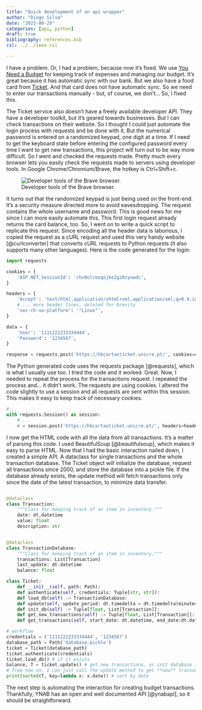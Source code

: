 ```yaml
---
title: "Quick development of an api wrapper"
author: "Diogo Silva"
date: "2023-08-29"
categories: [api, python]
draft: true
bibliography: references.bib
csl: ../../ieee.csl

---
```


I have a problem. Or, I had a problem, because now it's fixed. We use [You Need a Budget](https://www.ynab.com/) for keeping track of expenses and managing our budget. It's great because it has automatic sync with our bank. But we also have a food card from [Ticket](https://ticket.pt/). And that card does not have automatic sync. So we need to enter our transactions manually - but, of course, we don't... So, I fixed this.

The Ticket service also doesn't have a freely available developer API. They have a developer toolkit, but it's geared towards businesses. But I can check transactions on their website. So I thought I could just automate the login process with requests and be done with it. But the numerical password is entered on a randomized keypad, one digit at a time. If I need to get the keyboard state before entering the configured password every time I want to get new transactions, this project will turn out to be way more difficult. So I went and checked the requests made. Pretty much every browser lets you easily check the requests made to servers using developer tools. In Google Chrome/Chromium/Brave, the hotkey is Ctrl+Shift+c. 

![Developer tools of the Brave browser.](curl_get_dev_tools.png)

It turns out that the randomized keypad is just being used on the front-end. It's a security measure directed more to avoid eavesdropping. The request contains the whole username and password. This is good news for me since I can more easily automate this. This first login request already returns the card balance, too. So, I went on to write a quick script to replicate this request. Since encoding all the header data is laborious, I copied the request as a cURL request and used this very handy website [@curlconverter] that converts cURL requests to Python requests (it also supports many other languages). Here is the code generated for the login:

```python
import requests

cookies = {
    'ASP.NET_SessionId': 'chv0olcmzqojke2gz0zyuwdc',
}

headers = {
    'Accept': 'text/html,application/xhtml+xml,application/xml;q=0.9,image/avif,image/webp,image/apng,*/*;q=0.8,application/signed-exchange;v=b3;q=0.7',
    # ... more header lines, deleted for brevity
    'sec-ch-ua-platform': '"Linux"',
}

data = {
    'User': '1111222233334444',
    'Password': '1234567',
}

response = requests.post('https://hbcartaoticket.unicre.pt/', cookies=cookies, headers=headers, data=data)
```

The Python generated code uses the requests package [@requests], which is what I usually use too. I tried the code and it worked. Great. Now, I needed to repeat the process for the transactions request. I repeated the process and... it didn't work. The requests are using cookies. I altered the code slightly to use a session and all requests are sent within this session. This makes it easy to keep track of necessary cookies.

```python
#...
with requests.Session() as session:
    #....
    r = session.post('https://hbcartaoticket.unicre.pt/', headers=headers, data=data)
```


I now get the HTML code with all the data from all transactions. It's a matter of parsing this code. I used BeautifulSoup [@beautifulsoup], which makes it easy to parse HTML. Now that I had the basic interaction nailed down, I created a simple API. A dataclass for single transactions and the whole transaction database. The Ticket object will initialize the database, request all transactions since 2000, and store the database into a pickle file. If the database already exists, the update method will fetch transactions only since the date of the latest transaction, to minimize data transfer.

```python

@dataclass
class Transaction:
    """Class for keeping track of an item in inventory."""
    date: dt.datetime
    value: float
    description: str


@dataclass
class TransactionDatabase:
    """Class for keeping track of an item in inventory."""
    transactions: List[Transaction]
    last_update: dt.datetime
    balance: float

class Ticket:
    def __init__(self, path: Path):
    def authenticate(self, credentials: Tuple[str, str]):
    def load_db(self) -> TransactionDatabase:
    def update(self, update_period: dt.timedelta = dt.timedelta(minutes=60)) -> Tuple[float, List[Transaction]]:
    def init_db(self) -> Tuple[float, List[Transaction]]:
    def get_new_transactions(self) -> Tuple[float, List[Transaction]]:
    def get_transactions(self, start_date: dt.datetime, end_date:dt.datetime) -> Tuple[float, List[Transaction]]:

# workflow
credentials = ('1111222233334444', '1234567')
database_path = Path('database.pickle')
ticket = Ticket(database_path)
ticket.authenticate(credentials)
ticket.load_db() # if it exists
balance, T = ticket.update() # get new transactions, or init database if no db exists yet
# from now on, I can just call the update method to get **new** transactions
print(sorted(T, key=lambda x: x.date)) # sort by date
```


The next step is automating the interaction for creating budget transactions. Thankfully, YNAB has an open and well documented API [@ynabapi], so it should be straightforward.


